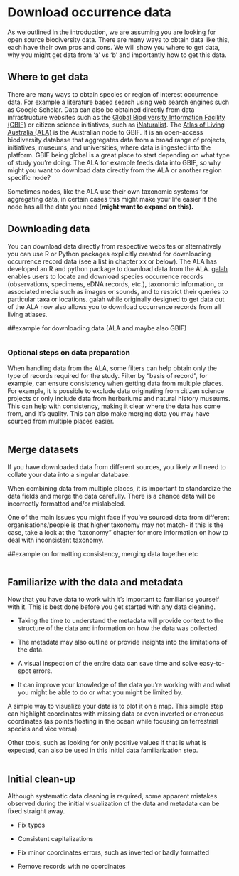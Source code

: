 # Download occurrence data {#sec-download-data}

As we outlined in the introduction, we are assuming you are looking for open source biodiversity data. There are many ways to obtain data like this, each have their own pros and cons. We will show you where to get data, why you might get data from 'a' vs 'b' and importantly how to get this data.

## Where to get data

There are many ways to obtain species or region of interest occurrence data. For example a literature based search using web search engines such as Google Scholar. Data can also be obtained directly from data infrastructure websites such as the [Global Biodiversity Information Facility (GBIF)](https://www.gbif.org/) or citizen science initiatives, such as [iNaturalist](https://www.inaturalist.org/). The [Atlas of Living Australia (ALA)](www.ala.org.au) is the Australian node to GBIF. It is an open-access biodiversity database that aggregates data from a broad range of projects, initiatives, museums, and universities, where data is ingested into the platform. GBIF being global is a great place to start depending on what type of study you're doing. The ALA for example feeds data into GBIF, so why might you want to download data directly from the ALA or another region specific node?

Sometimes nodes, like the ALA use their own taxonomic systems for aggregating data, in certain cases this might make your life easier if the node has all the data you need (**might want to expand on this).**

## Downloading data

You can download data directly from respective websites or alternatively you can use R or Python packages explicitly created for downloading occurrence record data (see a list in chapter xx or below). The ALA has developed an R and python package to download data from the ALA. [galah](https://galah.ala.org.au/) enables users to locate and download species occurrence records (observations, specimens, eDNA records, etc.), taxonomic information, or associated media such as images or sounds, and to restrict their queries to particular taxa or locations. galah while originally designed to get data out of the ALA now also allows you to download occurrence records from all living atlases.

##example for downloading data (ALA and maybe also GBIF)

```r

```

### Optional steps on data preparation

When handling data from the ALA, some filters can help obtain only the type of records required for the study. Filter by "basis of record", for example, can ensure consistency when getting data from multiple places. For example, it is possible to exclude data originating from citizen science projects or only include data from herbariums and natural history museums. This can help with consistency, making it clear where the data has come from, and it's quality. This can also make merging data you may have sourced from multiple places easier.

```r

```

## Merge datasets

If you have downloaded data from different sources, you likely will need to collate your data into a singular database.

When combining data from multiple places, it is important to standardize the data fields and merge the data carefully. There is a chance data will be incorrectly formatted and/or mislabeled.

One of the main issues you might face if you've sourced data from different organisations/people is that higher taxonomy may not match- if this is the case, take a look at the "taxonomy" chapter for more information on how to deal with inconsistent taxonomy.

##example on formatting consistency, merging data together etc

```r

```

## Familiarize with the data and metadata

Now that you have data to work with it's important to familiarise yourself with it. This is best done before you get started with any data cleaning.

-   Taking the time to understand the metadata will provide context to the structure of the data and information on how the data was collected.

-   The metadata may also outline or provide insights into the limitations of the data.

-   A visual inspection of the entire data can save time and solve easy-to-spot errors.

-    It can improve your knowledge of the data you're working with and what you might be able to do or what you might be limited by.

A simple way to visualize your data is to plot it on a map. This simple step can highlight coordinates with missing data or even inverted or erroneous coordinates (as points floating in the ocean while focusing on terrestrial species and vice versa).

Other tools, such as looking for only positive values if that is what is expected, can also be used in this initial data familiarization step.

```r

```

## Initial clean-up

Although systematic data cleaning is required, some apparent mistakes observed during the initial visualization of the data and metadata can be fixed straight away.

-   Fix typos

-   Consistent capitalizations

-   Fix minor coordinates errors, such as inverted or badly formatted

-   Remove records with no coordinates

```r

```

## 

